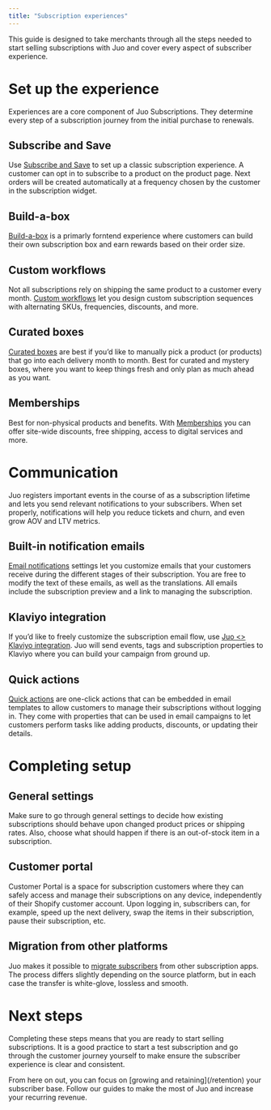 ```yaml
---
title: "Subscription experiences"
---
```


This guide is designed to take merchants through all the steps needed to start selling subscriptions with Juo and cover every aspect of subscriber experience.

# Set up the experience

Experiences are a core component of Juo Subscriptions. They determine every step of a subscription journey from the initial purchase to renewals.

## Subscribe and Save

Use [Subscribe and Save](/subscribe-and-save) to set up a classic subscription experience. A customer can opt in to subscribe to a product on the product page. Next orders will be created automatically at a frequency chosen by the customer in the subscription widget.

## Build-a-box

[Build-a-box](/build-a-box) is a primarly forntend experience where customers can build their own subscription box and earn rewards based on their order size.

## Custom workflows

Not all subscriptions rely on shipping the same product to a customer every month. [Custom workflows](/custom-workflows) let you design custom subscription sequences with alternating SKUs, frequencies, discounts, and more.

## Curated boxes

[Curated boxes](/curated-boxes) are best if you’d like to manually pick a product (or products) that go into each delivery month to month. Best for curated and mystery boxes, where you want to keep things fresh and only plan as much ahead as you want.

## Memberships

Best for non-physical products and benefits. With [Memberships](/memberships) you can offer site-wide discounts, free shipping, access to digital services and more.

# Communication

Juo registers important events in the course of as a subscription lifetime and lets you send relevant notifications to your subscribers. When set properly, notifications will help you reduce tickets and churn, and even grow AOV and LTV metrics.

## Built-in notification emails

[Email notifications](/notifications) settings let you customize emails that your customers receive during the different stages of their subscription. You are free to modify the text of these emails, as well as the translations. All emails include the subscription preview and a link to managing the subscription.

## Klaviyo integration

If you’d like to freely customize the subscription email flow, use [Juo \<> Klaviyo integration](/klaviyo-integration). Juo will send events, tags and subscription properties to Klaviyo where you can build your campaign from ground up.

## Quick actions

[Quick actions](/quick-actions) are one-click actions that can be embedded in email templates to allow customers to manage their subscriptions without logging in. They come with properties that can be used in email campaigns to let customers perform tasks like adding products, discounts, or updating their details.

# Completing setup

## General settings

Make sure to go through general settings to decide how existing subscriptions should behave upon changed product prices or shipping rates. Also, choose what should happen if there is an out-of-stock item in a subscription.

## Customer portal

Customer Portal is a space for subscription customers where they can safely access and manage their subscriptions on any device, independently of their Shopify customer account. Upon logging in, subscribers can, for example, speed up the next delivery, swap the items in their subscription, pause their subscription, etc.

## Migration from other platforms

Juo makes it possible to [migrate subscribers](/migrating-to-juo) from other subscription apps. The process differs slightly depending on the source platform, but in each case the transfer is white-glove, lossless and smooth.

# Next steps

Completing these steps means that you are ready to start selling subscriptions. It is a good practice to start a test subscription and go through the customer journey yourself to make ensure the subscriber experience is clear and consistent.

<Check>
  From here on out, you can focus on [growing and retaining](/retention) your
  subscriber base. Follow our guides to make the most of Juo and increase your
  recurring revenue.
</Check>
